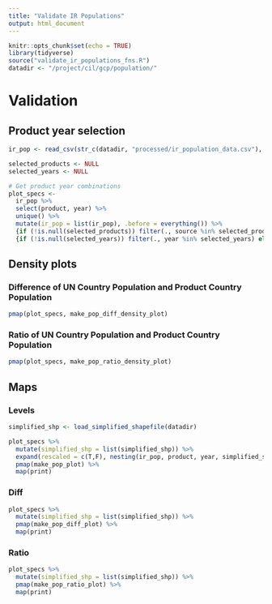 ```yaml
---
title: "Validate IR Populations"
output: html_document
---
```


```r
knitr::opts_chunk$set(echo = TRUE)
library(tidyverse)
source("validate_ir_populations_fns.R")
datadir <- "/project/cil/gcp/population/"

```


# Validation
## Product year selection 
```r
ir_pop <- read_csv(str_c(datadir, "processed/ir_population_data.csv"), show_col_types = F) 

selected_products <- NULL
selected_years <- NULL

# Get product year combinations
plot_specs <- 
  ir_pop %>% 
  select(product, year) %>% 
  unique() %>% 
  mutate(ir_pop = list(ir_pop), .before = everything()) %>% 
  {if (!is.null(selected_products)) filter(., source %in% selected_products) else .} %>% 
  {if (!is.null(selected_years)) filter(., year %in% selected_years) else .}

```


## Density plots
### Difference of UN Country Population and Product Country Population
```r
pmap(plot_specs, make_pop_diff_density_plot)
```

### Ratio of UN Country Population and Product Country Population
```r
pmap(plot_specs, make_pop_ratio_density_plot)
```


## Maps
### Levels
```r
simplified_shp <- load_simplified_shapefile(datadir)

plot_specs %>% 
  mutate(simplified_shp = list(simplified_shp)) %>% 
  expand(rescaled = c(T,F), nesting(ir_pop, product, year, simplified_shp)) %>% 
  pmap(make_pop_plot) %>% 
  map(print)
```

### Diff
```r
plot_specs %>% 
  mutate(simplified_shp = list(simplified_shp)) %>% 
  pmap(make_pop_diff_plot) %>% 
  map(print)
```

### Ratio
```r
plot_specs %>% 
  mutate(simplified_shp = list(simplified_shp)) %>% 
  pmap(make_pop_ratio_plot) %>% 
  map(print)
```


